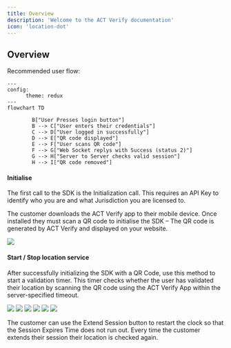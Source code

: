 ```yaml
---
title: Overview
description: 'Welcome to the ACT Verify documentation'
icon: 'location-dot'
---
```


## Overview

Recommended user flow:

```mermaid
---
config:
      theme: redux
---
flowchart TD
        
        B["User Presses login button"]
        B --> C["User enters their credentials"]
        C --> D["User logged in successfully"]
        D --> E["QR code displayed"]
        E --> F["User scans QR code"]
        F --> G["Web Socket replys with Success (status 2)"]
        G --> H["Server to Server checks valid session"]
        H --> I["QR code removed"]
```

#### Initialise 

The first call to the SDK is the Initialization call.  This requires an API Key to identify who you are and what Jurisdiction you are licensed to. 

The customer downloads the ACT Verify app to their mobile device.  Once installed they must scan a QR code to initialise the SDK – The QR code is generated by ACT Verify and displayed on your website. 

<img src="/images/act-verify.png" />

#### Start / Stop location service 

After successfully initializing the SDK with a QR Code, use this method to start a validation timer. This timer checks whether the user has validated their location by scanning the QR code using the ACT Verify App within the server-specified timeout. 

<img class="mobile" src="/images/verify/Scan QR code button.jpg" />
<img class="mobile" src="/images/verify/Scan QR.jpg" />
<img class="mobile" src="/images/verify/Valid Location.jpg" />
<img class="mobile" src="/images/verify/Session Started.jpg" />
<img class="mobile" src="/images/verify/Extend Session Button.jpg" />
<img class="mobile" src="/images/verify/Session Expired.jpg" />

The customer can use the Extend Session button to restart the clock so that the Session Expires Time does not run out.  Every time the customer extends their session their location is checked again. 

